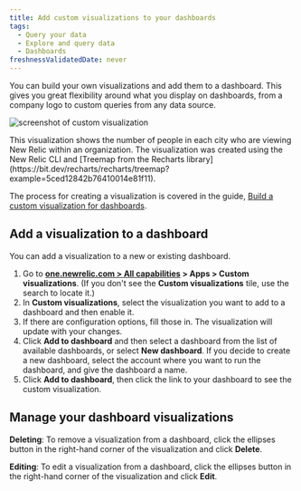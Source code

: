```yaml
---
title: Add custom visualizations to your dashboards
tags:
  - Query your data
  - Explore and query data
  - Dashboards
freshnessValidatedDate: never
---
```



You can build your own visualizations and add them to a dashboard. This gives you great flexibility around what you display on dashboards, from a company logo to custom queries from any data source.

<img
  title="Custom visualization"
  alt="screenshot of custom visualization"
  src={dashboardsCustomVisualizationsExample}
/>

<figcaption>
  This visualization shows the number of people in each city who are viewing New Relic within an organization. The visualization was created using the New Relic CLI and [Treemap from the Recharts library](https://bit.dev/recharts/recharts/treemap?example=5ced12842b76410014e81f11).
</figcaption>

The process for creating a visualization is covered in the guide, [Build a custom visualization for dashboards](https://developer.newrelic.com/build-apps/build-visualization).

## Add a visualization to a dashboard

You can add a visualization to a new or existing dashboard.

1. Go to <DNT>**[one.newrelic.com > All capabilities](https://one.newrelic.com/all-capabilities) > Apps > Custom visualizations**</DNT>. (If you don't see the <DNT>**Custom visualizations**</DNT> tile, use the search to locate it.)
2. In <DNT>**Custom visualizations**</DNT>, select the visualization you want to add to a dashboard and then enable it.
3. If there are configuration options, fill those in. The visualization will update with your changes.
4. Click <DNT>**Add to dashboard**</DNT> and then select a dashboard from the list of available dashboards, or select <DNT>**New dashboard**</DNT>.
   If you decide to create a new dashboard, select the account where you want to run the dashboard, and give the dashboard a name.
5. Click <DNT>**Add to dashboard**</DNT>, then click the link to your dashboard to see the custom visualization.

## Manage your dashboard visualizations

<DNT>**Deleting**</DNT>: To remove a visualization from a dashboard, click the ellipses button in the right-hand corner of the visualization and click <DNT>**Delete**</DNT>.

<DNT>**Editing**</DNT>: To edit a visualization from a dashboard, click the ellipses button in the right-hand corner of the visualization and click <DNT>**Edit**</DNT>.
